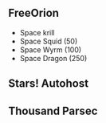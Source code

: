 == FreeOrion ==
* Space krill
* Space Squid (50)
* Space Wyrm (100)
* Space Dragon (250)

== Stars! Autohost ==

== Thousand Parsec ==